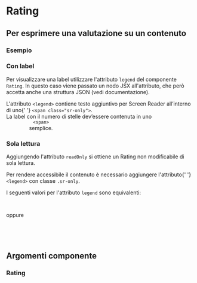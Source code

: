 
<Meta title='Documentazione/Componenti/Rating' of={Rating} />

# Rating

## Per esprimere una valutazione su un contenuto

### Esempio

<Canvas>
  <Story id='componenti-rating--rating-base' />
</Preview>

### Con label

Per visualizzare una label utilizzare l'attributo `legend` del componente `Rating`. In questo caso viene passato un nodo JSX all'attributo, che però accetta anche una struttura JSON (vedi documentazione).

<div className='docs'>
  <Callout color='success'>
    <CalloutText>
      <p>
        L'attributo <code>&lt;legend&gt;</code> contiene testo aggiuntivo per
        Screen Reader all’interno di uno{' '}
        <code>&lt;span class="sr-only"&gt;</code>.<br />
        La label con il numero di stelle dev’essere contenuta in uno <code>
          &lt;span&gt;
        </code> semplice.
      </p>
    </CalloutText>
  </Callout>
</div>

<Canvas>
  <Story id='componenti-rating--rating-con-label' />
</Preview>

### Sola lettura

Aggiungendo l'attributo `readOnly` si ottiene un Rating non modificabile di sola lettura.

<div className='docs'>
  <Callout color='success'>
    <CalloutText>
      <p>
        Per rendere accessibile il contenuto è necessario aggiungere l'attributo{' '}
        <code>&lt;legend&gt;</code> con classe <code>.sr-only</code>.
      </p>
    </CalloutText>
  </Callout>
</div>

<Canvas>
  <Story id='componenti-rating--rating-read-only' />
</Preview>

I seguenti valori per l'attributo `legend` sono equivalenti:

```jsx
<Rating legend={{ content: 'Valutazione 4 stelle su 5', srOnly: true }} />
```

oppure

```jsx
<Rating
  legend={<legend className='sr-only'>Valutazione 4 stelle su 5</legend>}
/>
```

## Argomenti componente

### Rating

<ArgsTable of={Rating} />
